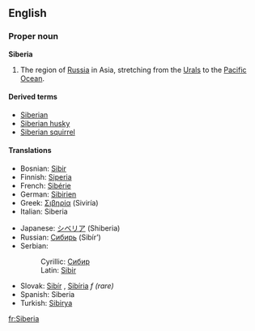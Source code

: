 ==English==

===Proper noun===
'''Siberia'''

#The region of [[Russia]] in Asia, stretching from the [[Urals]] to the [[Pacific Ocean]].

====Derived terms====
*[[Siberian]]
*[[Siberian husky]]
*[[Siberian squirrel]]

====Translations====
{{top}}
*Bosnian: [[Sibir#Bosnian|Sibir]] {{m}}
*Finnish: [[Siperia]]
*French: [[Sibérie]] {{f}}
*German: [[Sibirien]] {{n}}
*Greek: [[Σιβηρία]] (Siviría) {{f}}
*Italian: Siberia {{f}}
{{mid}}
*Japanese: [[シベリア]] (Shiberia)
*Russian: [[Сибирь]] (Sibír’) {{f}}
*Serbian:
*:Cyrillic: [[Сибир#Serbian|Сибир]] {{m}}
*:Latin: [[Sibir#Serbian|Sibir]] {{m}}
*Slovak: [[Sibír]] {{f}}, [[Sibíria]] ''f (rare)''
*Spanish: Siberia {{f}}
*Turkish: [[Sibirya]]
{{bottom}}

[[fr:Siberia]]